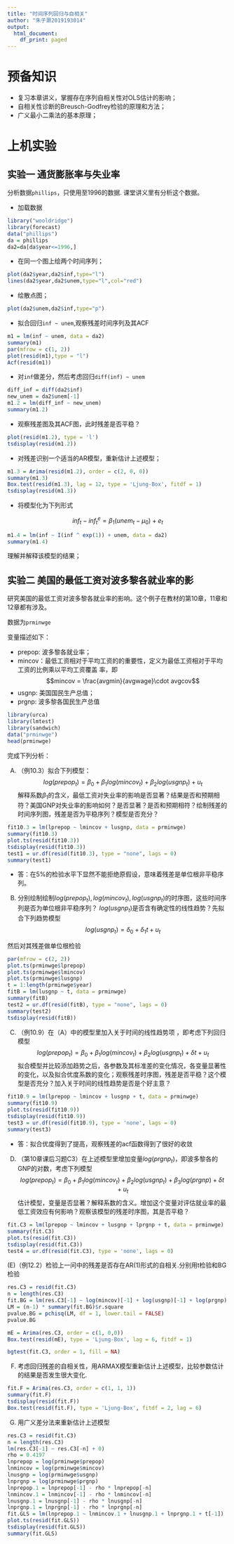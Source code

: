 ---
title: "时间序列回归与自相关"
author: "朱子灏2019193014"
output:
  html_document:
    df_print: paged
---

# 预备知识

* 复习本章讲义，掌握存在序列自相关性对OLS估计的影响；
* 自相关性诊断的Breusch-Godfrey检验的原理和方法；
* 广义最小二乘法的基本原理；

# 上机实验

## 实验一 通货膨胀率与失业率

分析数据`phillips`，只使用至1996的数据. 课堂讲义里有分析这个数据。

* 加载数据

```{r}
library("wooldridge")
library(forecast)
data("phillips")
da = phillips
da2=da[da$year<=1996,]
```

* 在同一个图上绘两个时间序列；
```{r}
plot(da2$year,da2$inf,type="l")
lines(da2$year,da2$unem,type="l",col="red")
```


* 绘散点图；
```{r}
plot(da2$unem,da2$inf,type="p")
```

* 拟合回归`inf ~ unem`,观察残差时间序列及其ACF

```{r}
m1 = lm(inf ~ unem, data = da2)
summary(m1)
par(mfrow = c(1, 2))
plot(resid(m1),type = "l")
Acf(resid(m1))
```

* 对`inf`做差分，然后考虑回归`diff(inf) ~ unem`
```{r}
diff_inf = diff(da2$inf)
new_unem = da2$unem[-1]
m1.2 = lm(diff_inf ~ new_unem)
summary(m1.2)
```

* 观察残差图及其ACF图，此时残差是否平稳？
```{r}
plot(resid(m1.2), type = 'l')
tsdisplay(resid(m1.2))
```

* 对残差识别一个适当的AR模型，重新估计上述模型；
```{r}
m1.3 = Arima(resid(m1.2), order = c(2, 0, 0))
summary(m1.3)
Box.test(resid(m1.3), lag = 12, type = 'Ljung-Box', fitdf = 1)
tsdisplay(resid(m1.3))
```

* 将模型化为下列形式

$$inf_t-inf_t^e=\beta_1(unem_t-\mu_0)+e_t$$
```{r}
m1.4 = lm(inf ~ I(inf ^ exp(1)) + unem, data = da2)
summary(m1.4)
```
理解并解释该模型的结果；

## 实验二 美国的最低工资对波多黎各就业率的影

研究美国的最低工资对波多黎各就业率的影响。这个例子在教材的第10章，11章和12章都有涉及。

数据为`prminwge`

变量描述如下：

* prepop: 波多黎各就业率；
* mincov：最低工资相对于平均工资的的重要性，定义为最低工资相对于平均工资的比例乘以平均工资覆盖
率，即
$$mincov = \frac{avgmin}{avgwage}\cdot avgcov$$
* usgnp: 美国国民生产总值；
* prgnp: 波多黎各国民生产总值

```{r,message=FALSE}
library(urca)
library(lmtest)
library(sandwich)
data("prminwge")
head(prminwge)
```


完成下列分析：

(A) （例10.3）拟合下列模型：
$$log(prepop_t) = \beta_0+\beta_1log(mincov_t)+\beta_2log(usgnp_t)+u_t$$
解释系数$\beta_1$的含义，最低工资对失业率的影响是否显著？结果是否和预期相符？美国GNP对失业率的影响如何？是否显著？是否和预期相符？绘制残差的时间序列图，残差是否为平稳序列？模型是否充分？

```{r}
fit10.3 = lm(lprepop ~ lmincov + lusgnp, data = prminwge)
summary(fit10.3)
plot.ts(resid(fit10.3))
tsdisplay(resid(fit10.3))
test1 = ur.df(resid(fit10.3), type = "none", lags = 0)
summary(test1)
```

* 答：在5%的检验水平下显然不能拒绝原假设，意味着残差是单位根非平稳序列。

(B) 分别绘制绘制$log(prepop_t),log(mincov_t),log(usgnp_t)$的时序图，这些时间序列是否为单位根非平稳序列？
$log(usgnp_t)$是否含有确定性的线性趋势？先拟合下列趋势模型
$$log(usgnp_t)=\delta_0+\delta_1 t+u_t$$

然后对其残差做单位根检验

```{r}
par(mfrow = c(2, 2))
plot.ts(prminwge$lprepop)
plot.ts(prminwge$lmincov)
plot.ts(prminwge$lusgnp)
t = 1:length(prminwge$year)
fitB = lm(lusgnp ~ t, data = prminwge)
summary(fitB)
test2 = ur.df(resid(fitB), type = "none", lags = 0)
summary(test2)
tsdisplay(resid(fitB))
```

(C) （例10.9）在（A）中的模型里加入关于时间的线性趋势项
，即考虑下列回归模型
$$log(prepop_t) = \beta_0+\beta_1log(mincov_t)+\beta_2log(usgnp_t)+\delta t+u_t$$
拟合模型并比较添加趋势之后，各参数及其标准差的变化情况，各变量显著性的变化，以及拟合优度系数的变化；观察残差时序图，残差是否平稳？这个模型是否充分？加入关于时间的线性趋势是否是个好主意？

```{r}
fit10.9 = lm(lprepop ~ lmincov + lusgnp + t, data = prminwge)
summary(fit10.9)
plot.ts(resid(fit10.9))
tsdisplay(resid(fit10.9))
test3 = ur.df(resid(fit10.9), type = 'none', lags = 0)
summary(test3)
```

* 答：拟合优度得到了提高，观察残差的acf函数得到了很好的收敛

(D) （第10章课后习题C3）在上述模型里增加变量$log(prgnp_t)$，即波多黎各的GNP的对数，考虑下列模型
$$log(prepop_t) = \beta_0+\beta_1log(mincov_t)+\beta_2log(usgnp_t)+\beta_3log(prgnp)+\delta t+u_t$$
估计模型，变量是否显著？解释系数的含义。增加这个变量对评估就业率的最低工资效应有何影响？观察该模型的残差时序图，其是否平稳？

```{r}
fit.C3 = lm(lprepop ~ lmincov + lusgnp + lprgnp + t, data = prminwge)
summary(fit.C3)
plot.ts(resid(fit.C3))
tsdisplay(resid(fit.C3))
test4 = ur.df(resid(fit.C3), type = 'none', lags = 0)
```

(E)（例12.2）检验上一问中的残差是否存在AR(1)形式的自相关.分别用t检验和BG检验
```{r}
res.C3 = resid(fit.C3)
n = length(res.C3)
fit.BG = lm(res.C3[-1] ~ log(mincov)[-1] + log(usgnp)[-1] + log(prgnp)[-1] + t[-1] + res.C3[-n], data = prminwge)
LM = (n-1) * summary(fit.BG)$r.square
pvalue.BG = pchisq(LM, df = 1, lower.tail = FALSE)
pvalue.BG

mE = Arima(res.C3, order = c(1, 0,0))
Box.test(resid(mE), type = 'Ljung-Box', lag = 6, fitdf = 1)

bgtest(fit.C3, order = 1, fill = NA)
```

(F) 考虑回归残差的自相关性，用ARMAX模型重新估计上述模型，比较参数估计的结果是否发生很大变化.
```{r}
fit.F = Arima(res.C3, order = c(1, 1, 1))
summary(fit.F)
tsdisplay(resid(fit.F))
Box.test(resid(fit.F), type = 'Ljung-Box', fitdf = 2, lag = 6)
```

(G) 用广义差分法来重新估计上述模型
```{r}
res.C3 = resid(fit.C3)
n = length(res.C3)
lm(res.C3[-1] ~ res.C3[-n] + 0)
rho = 0.4197
lnprepop = log(prminwge$prepop)
lnmincov = log(prminwge$mincov)
lnusgnp = log(prminwge$usgnp)
lnprgnp = log(prminwge$prgnp)
lnprepop.1 = lnprepop[-1] - rho * lnprepop[-n]
lnmincov.1 = lnmincov[-1] - rho * lnmincov[-n]
lnusgnp.1 = lnusgnp[-1] - rho * lnusgnp[-n]
lnprgnp.1 = lnprgnp[-1] - rho * lnprgnp[-n]
fit.GLS = lm(lnprepop.1 ~ lnmincov.1 + lnusgnp.1 + lnprgnp.1 + t[-1])
plot.ts(resid(fit.GLS))
tsdisplay(resid(fit.GLS))
summary(fit.GLS)
```



